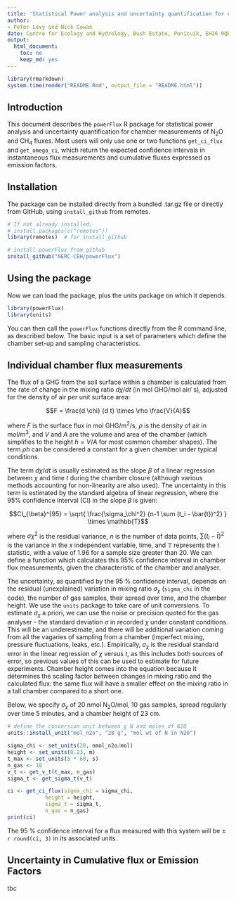 ```yaml
---
title: 'Statistical Power analysis and uncertainty quantification for chamber measurements of N$_2$O and CH$_4$ fluxes'
author: 
- Peter Levy and Nick Cowan
date: Centre for Ecology and Hydrology, Bush Estate, Penicuik, EH26 0QB, U.K.
output:
  html_document: 
    toc: no
    keep_md: yes
---
```



<!-- README.md is generated from README.Rmd. Please edit that file -->

```r
library(rmarkdown)
system.time(render("README.Rmd", output_file = "README.html"))
```

## Introduction 
This document describes the `powerFlux` R package for statistical power analysis and uncertainty quantification for chamber measurements of N$_2$O and CH$_4$ fluxes.  Most users will only use one or two functions `get_ci_flux` and `get_omega_ci`, which return the expected confidence intervals in instantaneous flux measurements and cumulative fluxes expressed as emission factors.

## Installation
The package can be installed directly from a bundled .tar.gz file or directly from GitHub, using `install_github` from remotes.

```r
# If not already installed:
# install.packages(c("remotes"))
library(remotes)  # for install_github

# install powerFlux from github
install_github("NERC-CEH/powerFlux")
```

## Using the package
Now we can load the package, plus the units package on which it depends.
```r
library(powerFlux)
library(units)
```

You can then call the `powerFlux` functions directly from the R command line, as described below. The basic input is a set of parameters which define the chamber set-up and sampling characteristics.


## Individual chamber flux measurements
The flux of a GHG from the soil surface within a chamber is calculated from the rate of change in the mixing ratio $d \chi / d t$ (in mol GHG/mol air/ s), adjusted for the density of air per unit surface area:

$$F = \frac{d \chi} {d t} \times \rho \frac{V}{A}$$

where $F$ is the surface flux in mol GHG/m^2^/s, $\rho$ is the density of air in mol/m^3^, and $V$ and $A$ are the volume and area of the chamber (which simplifies to the height $h = V/A$ for most common chamber shapes). The term $\rho h$ can be considered a constant for a given chamber under typical conditions.

The term $d \chi / d t$ is usually estimated as the slope $\beta$ of a linear regression between $\chi$ and time $t$ during the chamber closure (although various methods accounting for non-linearity are also used).
The uncertainty in this term is estimated by the standard algebra of linear regression, where the 95% confidence interval (CI) in the slope $\beta$ is given:

$$CI_{\beta}^{95} = \sqrt{ \frac{\sigma_\chi^2} {n-1 \sum (t_i - \bar{t})^2} } \times \mathbb{T}$$

where $\sigma\chi^2$ is the residual variance, $n$ is the number of data points, $\sum (t_i - \bar{t})^2$ is the variance in the $x$ independent variable, time, and $\mathbb{T}$ represents the t statistic, with a value of 1.96 for a sample size greater than 20. We can define a function which calculates this 95% confidence interval in chamber flux measurements, given the characteristic of the chamber and analyser.

The uncertainty, as quantified by the 95 % confidence interval, depends on the residual (unexplained) variation in mixing ratio $\sigma_\chi$ (`sigma_chi` in the code), the number of gas samples, their spread over time, and the chamber height. We use the `units` package to take care of unit conversions. To estimate $\sigma_\chi$ a priori, we can use the noise or precision quoted for the gas analyser - the standard deviation $\sigma$ in recorded $\chi$ under constant conditions. This will be an underestimate, and there will be additional variation coming from all the vagaries of sampling from a chamber (imperfect mixing, pressure fluctuations, leaks, etc.). Empirically, $\sigma_\chi$ is the residual standard error in the linear regression of $\chi$ versus $t$, as this includes both sources of error, so previous values of this can be used to estimate for future experiments. Chamber height comes into the equation because it determines the scaling factor between changes in mixing ratio and the calculated flux: the same flux will have a smaller effect on the mixing ratio in a tall chamber compared to a short one.

Below, we specify $\sigma_\chi$ of 20 nmol N$_2$O/mol, 
10 gas samples, spread regularly over time 5 minutes, and a chamber height of 23 cm.

```r
# define the conversion unit between g N and moles of N2O
units::install_unit("mol_n2o", "28 g", "mol wt of N in N2O")

sigma_chi <- set_units(20, nmol_n2o/mol)
height <- set_units(0.23, m)
t_max <- set_units(5 * 60, s)
n_gas <- 10
v_t <- get_v_t(t_max, n_gas)
sigma_t <- get_sigma_t(v_t)

ci <- get_ci_flux(sigma_chi = sigma_chi,
            height = height,
            sigma_t = sigma_t,
            n_gas = n_gas)
print(ci)
```

The 95 % confidence interval for a flux measured with this system will be $\pm$ `r round(ci, 3)` in its associated units.

## Uncertainty in Cumulative flux or Emission Factors

tbc
